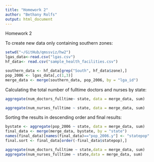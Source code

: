 ```yaml
---
title: "Homework 2"
author: "Bethany Rolfs"
output: html_document
---
```

 
Homework 2

To create new data only containing southern zones:
```r
setwd("~/GitHub/qmssviz/hw2")
lgas_data<-read.csv("lgas.csv")
hf_data<- read.csv("sample_health_facilities.csv")

southern_data <- hf_data[grep("South", hf_data$zone),]
pop_2006 <- lgas_data[,c(1,3)]
merge_data <- merge(southern_data, pop_2006, by = "lga_id")


```

Calculating the total number of fulltime doctors and nurses by state:

```r
aggregate(num_doctors_fulltime~ state, data = merge_data, sum)

aggregate(num_nurses_fulltime ~ state, data = merge_data, sum)
```

Sorting the results in descending order and final results:
```r
bystate <- aggregate(pop_2006 ~ state, data = merge_data, sum)
final_data <- merge(merge_data, bystate, by = "state")
names(final_data)[names(final_data)=="pop_2006.y"] <- "statepop"
final.sort <- final_data[order(-final_data$statepop),]

aggregate(num_doctors_fulltime ~ state,data = merge_data, sum)
aggregate(num_nurses_fulltime ~ state,data = merge_data, sum)
```